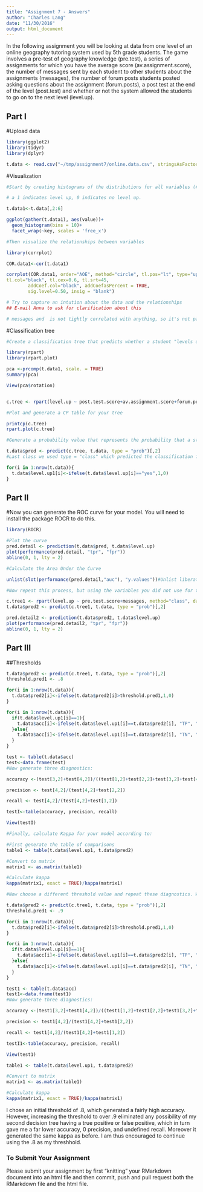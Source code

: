 ```yaml
---
title: "Assignment 7 - Answers"
author: "Charles Lang"
date: "11/30/2016"
output: html_document
---
```


In the following assignment you will be looking at data from one level of an online geography tutoring system used by 5th grade students. The game involves a pre-test of geography knowledge (pre.test), a series of assignments for which you have the average score (av.assignment.score),  the number of messages sent by each student to other students about the assignments (messages), the number of forum posts students posted asking questions about the assignment (forum.posts), a post test at the end of the level (post.test) and whether or not the system allowed the students to go on to the next level (level.up).  

## Part I

#Upload data
```r
library(ggplot2)
library(tidyr)
library(dplyr)

t.data <- read.csv("~/tmp/assignment7/online.data.csv", stringsAsFactors = FALSE)

```

#Visualization 
```r
#Start by creating histograms of the distributions for all variables (#HINT: look up "facet" in the ggplot documentation)

# a 1 indicates level up, 0 indicates no level up.

t.data1<-t.data[,2:6]

ggplot(gather(t.data1), aes(value))+
  geom_histogram(bins = 10)+
  facet_wrap(~key, scales = 'free_x')

#Then visualize the relationships between variables

library(corrplot)

COR.data1<-cor(t.data1)

corrplot(COR.data1, order="AOE", method="circle", tl.pos="lt", type="upper",        
tl.col="black", tl.cex=0.6, tl.srt=45, 
        addCoef.col="black", addCoefasPercent = TRUE,
        sig.level=0.50, insig = "blank")

# Try to capture an intution about the data and the relationships
## E-mail Anna to ask for clarification about this

# messages and  is not tightly correlated with anything, so it's not particularly useful

```
#Classification tree
```r
#Create a classification tree that predicts whether a student "levels up" in the online course using three variables of your choice (As we did last time, set all controls to their minimums)

library(rpart)
library(rpart.plot)

pca <-prcomp(t.data1, scale. = TRUE)
summary(pca)

View(pca$rotation)


c.tree <- rpart(level.up ~ post.test.score+av.assignment.score+forum.posts, method="class", data=t.data)

#Plot and generate a CP table for your tree 

printcp(c.tree)
rpart.plot(c.tree)

#Generate a probability value that represents the probability that a student levels up based your classification tree 

t.data$pred <- predict(c.tree, t.data, type = "prob")[,2]
#Last class we used type = "class" which predicted the classification for us, this time we are using type = "prob" to see the probability that our classififcation is based on.

for(i in 1:nrow(t.data)){
  t.data$level.up1[i]<-ifelse(t.data$level.up[i]=="yes",1,0)
}


```
## Part II
#Now you can generate the ROC curve for your model. You will need to install the package ROCR to do this.
```r
library(ROCR)

#Plot the curve
pred.detail <- prediction(t.data$pred, t.data$level.up) 
plot(performance(pred.detail, "tpr", "fpr"))
abline(0, 1, lty = 2)

#Calculate the Area Under the Curve

unlist(slot(performance(pred.detail,"auc"), "y.values"))#Unlist liberates the AUC value from the "performance" object created by ROCR

#Now repeat this process, but using the variables you did not use for the previous model and compare the plots & results of your two models. Which one do you think was the better model? Why?

c.tree1 <- rpart(level.up ~ pre.test.score+messages, method="class", data=t.data)
t.data$pred2 <- predict(c.tree1, t.data, type = "prob")[,2]

pred.detail2 <- prediction(t.data$pred2, t.data$level.up) 
plot(performance(pred.detail2, "tpr", "fpr"))
abline(0, 1, lty = 2)


```
## Part III
##Thresholds
```r
t.data$pred2 <- predict(c.tree1, t.data, type = "prob")[,2]
threshold.pred1 <- .8

for(i in 1:nrow(t.data)){
  t.data$pred2[i]<-ifelse(t.data$pred2[i]>threshold.pred1,1,0)
}

for(i in 1:nrow(t.data)){
  if(t.data$level.up1[i]==1){
    t.data$acc[i]<-ifelse(t.data$level.up1[i]==t.data$pred2[i], "TP", "FN")
  }else{
    t.data$acc[i]<-ifelse(t.data$level.up1[i]==t.data$pred2[i], "TN", "FP")
  }
}

test <- table(t.data$acc)
test<-data.frame(test)
#Now generate three diagnostics:

accuracy <-(test[3,2]+test[4,2])/((test[1,2]+test[2,2]+test[3,2]+test[4,2]))

precision <- test[4,2]/(test[4,2]+test[2,2])

recall <- test[4,2]/(test[4,2]+test[1,2])

testI<-table(accuracy, precision, recall)

View(testI)

#Finally, calculate Kappa for your model according to:

#First generate the table of comparisons
table1 <- table(t.data$level.up1, t.data$pred2)

#Convert to matrix
matrix1 <- as.matrix(table1)

#Calculate kappa
kappa(matrix1, exact = TRUE)/kappa(matrix1)

#Now choose a different threshold value and repeat these diagnostics. What conclusions can you draw about your two thresholds?

t.data$pred2 <- predict(c.tree1, t.data, type = "prob")[,2]
threshold.pred1 <- .9

for(i in 1:nrow(t.data)){
  t.data$pred2[i]<-ifelse(t.data$pred2[i]>threshold.pred1,1,0)
}

for(i in 1:nrow(t.data)){
  if(t.data$level.up1[i]==1){
    t.data$acc[i]<-ifelse(t.data$level.up1[i]==t.data$pred2[i], "TP", "FN")
  }else{
    t.data$acc[i]<-ifelse(t.data$level.up1[i]==t.data$pred2[i], "TN", "FP")
  }
}

test1 <- table(t.data$acc)
test1<-data.frame(test1)
#Now generate three diagnostics:

accuracy <-(test1[3,2]+test1[4,2])/((test1[1,2]+test1[2,2]+test1[3,2]+test1[4,2]))

precision <- test1[4,2]/(test1[4,2]+test1[2,2])

recall <- test1[4,2]/(test1[4,2]+test1[1,2])

testI1<-table(accuracy, precision, recall)

View(test1)

table1 <- table(t.data$level.up1, t.data$pred2)

#Convert to matrix
matrix1 <- as.matrix(table1)

#Calculate kappa
kappa(matrix1, exact = TRUE)/kappa(matrix1)

```

I chose an initial threshold of .8, which generated a fairly high accuracy. However, increasing the threshold to over .9 eliminated any possibility of my second decision tree having a true positive or false positive, which in turn gave me a far lower accuracy, 0 precision, and undefined recall. Moreover it generated the same kappa as before. I am thus encouraged to continue using the .8 as my threshhold.

### To Submit Your Assignment

Please submit your assignment by first "knitting" your RMarkdown document into an html file and then commit, push and pull request both the RMarkdown file and the html file.
